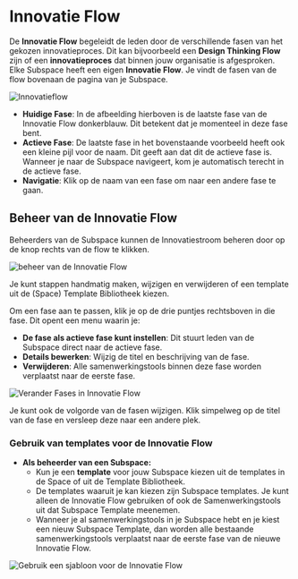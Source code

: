 # Innovatie Flow

De **Innovatie Flow** begeleidt de leden door de verschillende fasen van het gekozen innovatieproces. Dit kan bijvoorbeeld een **Design Thinking Flow** zijn of een **innovatieproces** dat binnen jouw organisatie is afgesproken. Elke Subspace heeft een eigen **Innovatie Flow**. Je vindt de fasen van de flow bovenaan de pagina van je Subspace.

![Innovatieflow](/innovation-flow.png)

- **Huidige Fase**: In de afbeelding hierboven is de laatste fase van de Innovatie Flow donkerblauw. Dit betekent dat je momenteel in deze fase bent.
- **Actieve Fase**: De laatste fase in het bovenstaande voorbeeld heeft ook een kleine pijl voor de naam. Dit geeft aan dat dit de actieve fase is. Wanneer je naar de Subspace navigeert, kom je automatisch terecht in de actieve fase.
- **Navigatie**: Klik op de naam van een fase om naar een andere fase te gaan.

## Beheer van de Innovatie Flow

Beheerders van de Subspace kunnen de Innovatiestroom beheren door op de knop rechts van de flow te klikken.

![beheer van de Innovatie Flow](/manage-flow.png)

Je kunt stappen handmatig maken, wijzigen en verwijderen of een template uit de (Space) Template Bibliotheek kiezen.

Om een fase aan te passen, klik je op de drie puntjes rechtsboven in die fase. Dit opent een menu waarin je:

- **De fase als actieve fase kunt instellen**: Dit stuurt leden van de Subspace direct naar de actieve fase.
- **Details bewerken**: Wijzig de titel en beschrijving van de fase.
- **Verwijderen**: Alle samenwerkingstools binnen deze fase worden verplaatst naar de eerste fase.

![Verander Fases in Innovatie Flow](/change-phases.png)

Je kunt ook de volgorde van de fasen wijzigen. Klik simpelweg op de titel van de fase en versleep deze naar een andere plek.

### Gebruik van templates voor de Innovatie Flow

- **Als beheerder van een Subspace:**
  - Kun je een **template** voor jouw Subspace kiezen uit de templates in de Space of uit de Template Bibliotheek.
  - De templates waaruit je kan kiezen zijn Subspace templates. Je kunt alleen de Innovatie Flow gebruiken of ook de Samenwerkingstools uit dat Subspace Template meenemen.
  - Wanneer je al samenwerkingstools in je Subspace hebt en je kiest een nieuw Subspace Template, dan worden alle bestaande samenwerkingstools verplaatst naar de eerste fase van de nieuwe Innovatie Flow.

![Gebruik een sjabloon voor de Innovatie Flow](/choose-template-innovation-flow.png)
